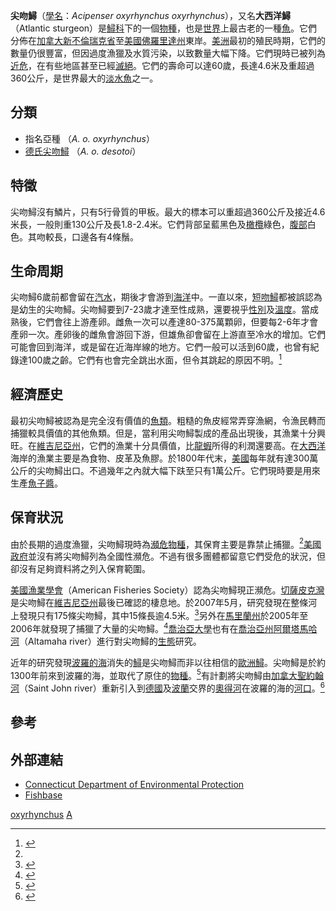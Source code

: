 {{Speciesbox
| status = NT 
| status_system = IUCN3.1
| status_ref = <ref>{{IUCN2008 | assessor=St. Pierre, R. | assessor2=Parauka, F.M. | last-assessor-amp=yes | year=2006 | title=Acipenser oxyrinchus | id=245 | downloaded=23 February 2009}}</ref>
| image = Acipenser oxyrhynchus.jpg
| image_upright = 1.2
| image_caption = ''A. o. oxyrinchus''
| genus = Acipenser
| species = oxyrinchus
| authority = [[Samuel_L._Mitchill|Mitchill]] 1815
| subdivision_ranks = Subspecies
| subdivision = 
* ''[[Acipenser_oxyrinchus_desotoi|Acipenser oxyrinchus desotoi]]'' <small>Vladykov 1955</small>
* ''[[Acipenser_oxyrinchus_oxyrinchus|Acipenser oxyrinchus oxyrinchus]]'' <small>Mitchill 1815</small>
| synonyms = 
* ''Sturio accipenser'' <small>Strøm 1784</small>
* ''Acipenser lichtensteinii'' <small>Bloch & Schneider 1801</small>
* ''Acipenser'' (''Antaceus'') ''lecontei'' <small>Duméril 1867</small>
* ''Acipenser'' (''Antaceus'') ''hallowellii'' <small>Duméril 1870</small>
* ''Acipenser'' (''Huso'') ''kennicottii'' <small>Duméril 1870</small>
* ''Acipenser'' (''Huso'') ''girardi'' <small>Duméril 1870</small>
* ''Acipenser'' (''Huso'') ''macrorhinus'' <small>Duméril 1870</small>
* ''Acipenser'' (''Huso'') ''bairdii'' <small>Duméril 1870</small>
* ''Acipenser'' (''Huso'') ''holbrookii'' <small>Duméril 1870</small>
* ''Accipenser ruthenus major'' <small>Schöpf 1788</small>
* ''Acipenser'' (''Huso'') ''mitchillii'' <small>Duméril 1870</small>
* ''Acipenser'' (''Huso'') ''storeri'' <small>Duméril 1870</small>
* ''Acipenser oxyrhynchus'' (''[[lapsus|lapsus]]'')
| synonyms_ref=<ref name=FishBase>{{FishBase|genus=Acipenser|species=oxyrinchus|accessdate=3 May 2019}}</ref><ref>{{Cite website|title=Acipenseridae|url=http://deeplyfish.com/wp-content/uploads/2017/05/Family-Acipenseridae-PDF.pdf|website=Deeplyfish- fishes of the world|accessdate=18 May 2017|archive-date=2017-09-18|archive-url=https://web.archive.org/web/20170918155220/http://deeplyfish.com/wp-content/uploads/2017/05/Family-Acipenseridae-PDF.pdf|dead-url=no}}</ref>
}}

'''尖吻鱘'''（[[學名|學名]]：''Acipenser oxyrhynchus oxyrhynchus''），又名'''大西洋鱘'''（Atlantic sturgeon）是[[鱘科|鱘科]]下的一個[[物種|物種]]，也是[[世界|世界]]上最古老的一種[[魚|魚]]。它們分佈在[[加拿大|加拿大]][[新不倫瑞克省|新不倫瑞克省]]至[[美國|美國]][[佛羅里達州|佛羅里達州]]東岸。[[美洲|美洲]]最初的殖民時期，它們的數量仍很豐富，但因過度漁獵及水質污染，以致數量大幅下降。它們現時已被列為[[近危|近危]]，在有些地區甚至已經[[滅絕|滅絕]]。它們的壽命可以達60歲，長達4.6米及重超過360公斤，是世界最大的[[淡水魚|淡水魚]]之一。

==分類==
* 指名亞種 （''A. o. oxyrhynchus''）
* [[德氏尖吻鱘|德氏尖吻鱘]]  （''A. o. desotoi ''）

==特徵==
尖吻鱘沒有鱗片，只有5行骨質的甲板。最大的標本可以重超過360公斤及接近4.6米長，一般則重130公斤及長1.8-2.4米。它們背部呈藍黑色及[[橄欖|橄欖]]綠色，[[腹部|腹部]]白色。其吻較長，口邊各有4條鬚。

==生命周期==
尖吻鱘6歲前都會留在[[汽水_(水域)|汽水]]，期後才會游到[[海洋|海洋]]中。一直以來，[[短吻鱘|短吻鱘]]都被誤認為是幼生的尖吻鱘。尖吻鱘要到7-23歲才達至性成熟，還要視乎[[性別|性別]]及[[溫度|溫度]]。當成熟後，它們會往上游產卵。雌魚一次可以產達80-375萬顆卵，但要每2-6年才會產卵一次。產卵後的雌魚會游回下游，但雄魚卻會留在上游直至冷水的增加。它們可能會回到海洋，或是留在近海岸線的地方。它們一般可以活到60歲，也曾有紀錄達100歲之齡。它們有也會完全跳出水面，但令其跳起的原因不明。<ref>{{Cite web|url=http://www.dnr.state.md.us/fisheries/fishfacts/atlanticsturgeon.asp|author=Maryland DNR Fisheries Service|title=Atlantic Sturgeon|work=Maryland Fish Facts|date=2008-02-22|accessdate=2010-06-28|deadurl=yes|archiveurl=https://web.archive.org/web/20091219175546/http://www.dnr.state.md.us/fisheries/fishfacts/atlanticsturgeon.asp|archivedate=2009-12-19}}</ref>

==經濟歷史==
最初尖吻鱘被認為是完全沒有價值的[[魚類|魚類]]。粗糙的魚皮經常弄穿漁網，令漁民轉而捕獵較具價值的其他魚類。但是，當利用尖吻鱘製成的產品出現後，其漁業十分興旺。在[[維吉尼亞州|維吉尼亞州]]，它們的漁業十分具價值，比[[龍蝦|龍蝦]]所得的利潤還要高。在[[大西洋|大西洋]]海岸的漁業主要是為食物、皮革及魚膠。於1800年代末，[[美國|美國]]每年就有達300萬公斤的尖吻鱘出口。不過幾年之內就大幅下趺至只有1萬公斤。它們現時要是用來生產[[魚子醬|魚子醬]]。

==保育狀況==
由於長期的過度漁獵，尖吻鱘現時為[[瀕危物種|瀕危物種]]，其保育主要是靠禁止捕獵。<ref name=IUCN/>[[美國政府|美國政府]]並沒有將尖吻鱘列為全國性瀕危。不過有很多團體都留意它們受危的狀況，但卻沒有足夠資料將之列入保育範圍。

[[美國漁業學會|美國漁業學會]]（American Fisheries Society）認為尖吻鱘現正瀕危。[[切薩皮克灣|切薩皮克灣]]是尖吻鱘在[[維吉尼亞州|維吉尼亞州]]最後已確認的棲息地。於2007年5月，研究發現在整條河上發現只有175條尖吻鱘，其中15條長逾4.5米。<ref>{{Cite journal en|author=Karl Blankenship|title=Biologists fail to successfully spawn two female Atlantic sturgeon|journal=Bay Journal|pages=7|url=http://www.bayjournal.com/article.cfm?article=3152|date=Sep 2007|access-date=2010-06-28|archive-date=2010-12-13|archive-url=https://web.archive.org/web/20101213123710/http://bayjournal.com/article.cfm?article=3152|dead-url=yes}}</ref>另外在[[馬里蘭州|馬里蘭州]]於2005年至2006年就發現了捕獵了大量的尖吻鱘。<ref>{{Cite web|author=Maryland Department of Natural Resources|title=Reward for Live Sturgeon|url=http://dnr.maryland.gov/fisheries/commercial/sturg100.htm|accessdate=2008-08-08|archive-date=2009-05-05|archive-url=https://web.archive.org/web/20090505020259/http://www.dnr.maryland.gov/fisheries/commercial/sturg100.htm|dead-url=no}}</ref>[[喬治亞大學|喬治亞大學]]也有在[[喬治亞州|喬治亞州]][[阿爾塔馬哈河|阿爾塔馬哈河]]（Altamaha river）進行對尖吻鱘的[[生態|生態]]研究。

近年的研究發現[[波羅的海|波羅的海]]消失的[[鱘|鱘]]是尖吻鱘而非以往相信的[[歐洲鱘|歐洲鱘]]。尖吻鱘是於約1300年前來到波羅的海，並取代了原住的[[物種|物種]]。<ref>{{Cite journal en|author=Arne Ludwig, Ursula Arndt, Sebastian Lippold, Norbert Benecke, Lutz Debus, Timothy L King, and Shuichi Matsumura|title=Tracing the first steps of American sturgeon pioneers in Europe|journal=BMC Evol Biol.|year=2008|volume=8|pages=221|doi=10.1186/1471-2148-8-221 |url=http://www.pubmedcentral.nih.gov/articlerender.fcgi?artid=2527320}}</ref>有計劃將尖吻鱘由[[加拿大|加拿大]][[聖約翰河|聖約翰河]]（Saint John river）重新引入到[[德國|德國]]及[[波蘭|波蘭]]交界的[[奧得河|奧得河]]在波羅的海的[[河口|河口]]。<ref>{{Cite web|author=Philip Bethge|date=2006-10-31|title=Bringing the Sturgeon Back to Germany|publisher=Spiegel Online|url=http://www.spiegel.de/international/0,1518,445158,00.html|accessdate=2010-06-28|archive-date=2009-08-08|archive-url=https://web.archive.org/web/20090808201230/http://www.spiegel.de/international/0,1518,445158,00.html|dead-url=no}}</ref>

==參考==
{{reflist}}	

==外部連結==
* [https://web.archive.org/web/20060508224855/http://www.maine.gov/dmr/recreational/fishes/sturgeon.htm Connecticut Department of Environmental Protection]
* [http://www.fishbase.org/Summary/SpeciesSummary.php?id=2593 Fishbase] {{Wayback|url=http://www.fishbase.org/Summary/SpeciesSummary.php?id=2593 |date=20090709232952 }}

{{鱘}}
{{Taxonbar|from=Q756969}}

[[Category:鱘屬|oxyrhynchus]]
[[Category:1815年描述的鱼类|A]]